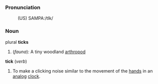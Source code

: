 ===Pronunciation===
:(US) SAMPA:/tIk/ 
===Noun===
plural '''ticks''' 
# (''fauna''): A tiny woodland [[arthropod]]

'''tick''' (''verb'')
# To make a clicking noise similar to the movement of the [[hand]]s in an [[analog]] [[clock]].